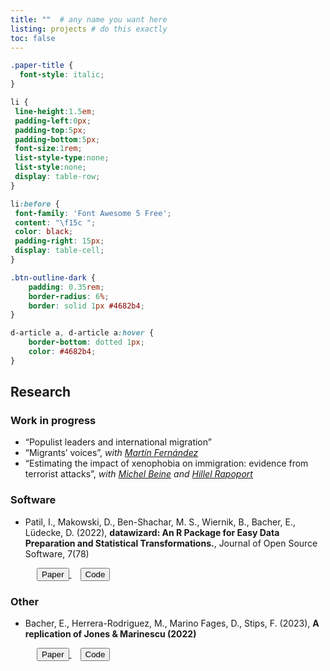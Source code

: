 ```yaml
---
title: ""  # any name you want here
listing: projects # do this exactly
toc: false
---
```

  
```css
.paper-title {
  font-style: italic;
}

li {
 line-height:1.5em;
 padding-left:0px;
 padding-top:5px;
 padding-bottom:5px;
 font-size:1rem;
 list-style-type:none;
 list-style:none;
 display: table-row;
}

li:before {
 font-family: 'Font Awesome 5 Free';
 content: "\f15c ";
 color: black;
 padding-right: 15px;
 display: table-cell;
}

.btn-outline-dark {
	padding: 0.35rem;
	border-radius: 6%;
	border: solid 1px #4682b4;
}

d-article a, d-article a:hover {
	border-bottom: dotted 1px;
	color: #4682b4;
}
```

## Research

### Work in progress

* "Populist leaders and international migration"
* "Migrants' voices", *with [Martín Fernández](https://sites.google.com/view/martinfernandezsanchez/)*
* "Estimating the impact of xenophobia on immigration: evidence from terrorist attacks", *with [Michel Beine](https://sites.google.com/site/michelbeineeconomics/home) and [Hillel
  Rapoport](https://www.parisschoolofeconomics.eu/en/rapoport-hillel/)*


### Software

* Patil, I., Makowski, D., Ben-Shachar, M. S., Wiernik, B., Bacher, E., Lüdecke, D. (2022), **datawizard: An R Package for Easy Data Preparation and Statistical Transformations.**, Journal of Open Source Software, 7(78)

<p> 
<a href="https://joss.theoj.org/papers/10.21105/joss.04684" style="margin-left: 3em"> <button class="btn btn-outline-dark"> <i class="fas fa-file-pdf fa-lg"></i> Paper</button> </a> 
<a href="https://github.com/easystats/datawizard/" style="margin-left: 1em"> <button class="btn btn-outline-dark"> <i class="fab fa-github fa-lg"></i> Code</button> </a>
</p>



### Other

* Bacher, E., Herrera-Rodriguez, M., Marino Fages, D., Stips, F. (2023), **A replication of Jones & Marinescu (2022)**

<p> 
<a href="https://www.etiennebacher.com/files/Oslo_Jones_Marinescu_Replication.pdf" style="margin-left: 3em"> <button class="btn btn-outline-dark"> <i class="fas fa-file-pdf fa-lg"></i> Paper</button> </a> 
<a href="https://osf.io/6atfw" style="margin-left: 1em"> <button class="btn btn-outline-dark"> <i class="fa-solid fa-code"></i> Code</button> </a>
</p>
